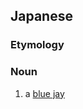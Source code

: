 ==Japanese==
{{DEFAULTSORT:あおかけす}}
{{wikipedia|lang=ja|アオカケス}}
{{ja-kanjitab|あお|か|o2=け|す|yomi=k}}

===Etymology===
{{com|ja|青|懸巣|tr1=ao|tr2=kakesu|t1=[[blue]]|t2=[[Eurasian jay]]}}

===Noun===
{{ja-noun|あおかけす|アオカケス|hhira=あをかけす}}

# a [[blue jay]]

{{C|ja|Corvids}}